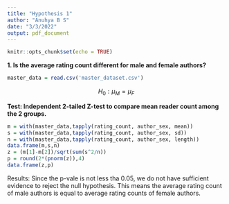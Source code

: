 ```yaml
---
title: "Hypothesis 1"
author: "Anuhya B S"
date: "3/3/2022"
output: pdf_document
---
```


```r
knitr::opts_chunk$set(echo = TRUE)
```

**1. Is the average rating count different for male and female authors?**

```r
master_data = read.csv('master_dataset.csv')
```

$$H_0:\mu_M=\mu_F$$

__Test: Independent 2-tailed Z-test to compare mean reader count among the 2 groups.__

```r
m = with(master_data,tapply(rating_count, author_sex, mean))
s = with(master_data,tapply(rating_count, author_sex, sd))
n = with(master_data,tapply(rating_count, author_sex, length))
data.frame(m,s,n)
z = (m[1]-m[2])/sqrt(sum(s^2/n))
p = round(2*(pnorm(z)),4) 
data.frame(z,p)
```

Results: Since the p-vale is not less tha 0.05, we do not have sufficient evidence to reject the null hypothesis.
 This means the average rating count of male authors is equal to average rating counts of female authors.
